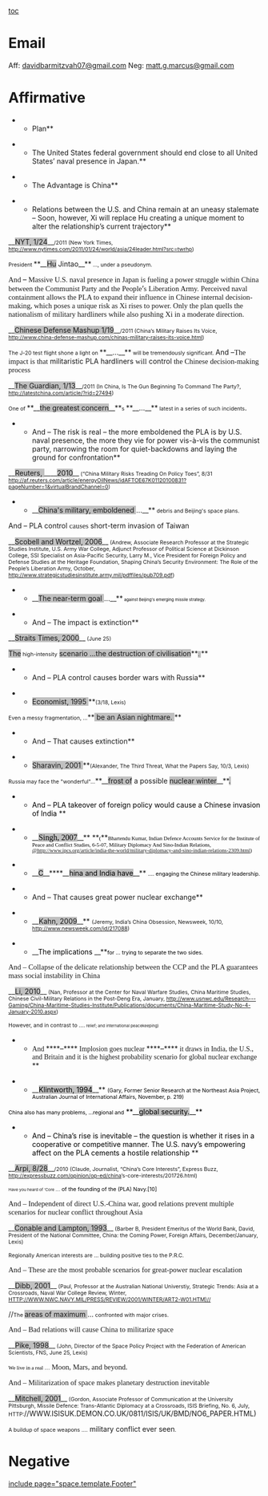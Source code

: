 [[toc]]
=Email= 

Aff: [[mailto:davidbarmitzvah07@gmail.com|davidbarmitzvah07@gmail.com]]
Neg: [[mailto:matt.g.marcus@gmail.com|matt.g.marcus@gmail.com]]

=Affirmative= 
**Plan**

**The United States federal government should end close to all United States’ naval presence in Japan.**


**The Advantage is China**

**Relations between the U.S. and China remain at an uneasy stalemate – Soon, however, Xi will replace Hu creating a unique moment to alter the relationship’s current trajectory**

__<span style="background-color: silver;">NYT, 1/24</span>__<span style="font-size: 8pt; font-weight: normal;">/2011 (New York Times, [[http://www.nytimes.com/2011/01/24/world/asia/24leader.html?src=twrhp]])</span>

<span style="font-size: 8pt;">President </span>**__<span style="background-color: silver;">Hu</span> Jintao__**<span style="font-size: 8pt;"> …, under a pseudonym. </span>

<span class="Underline">
</span>
<span style="font-family: 'Georgia Bold'; font-size: 11pt;">And </span><span style="font-size: 11pt;">–</span><span style="font-family: 'Georgia Bold'; font-size: 11pt;"> Massive U.S. naval presence in Japan is fueling a power struggle within China between the Communist Party and the People</span><span style="font-size: 11pt;">’</span><span style="font-family: 'Georgia Bold'; font-size: 11pt;">s Liberation Army. Perceived naval containment allows the PLA to expand their influence in Chinese internal decision-making, which poses a unique risk as Xi rises to power. Only the plan quells the nationalism of military hardliners while also pushing Xi in a moderate direction. </span>

<span class="cite">__<span style="background-color: silver;">Chinese Defense Mashup 1/19</span>__<span style="font-size: 8pt; font-weight: normal;">/2011 (China’s Military Raises Its Voice, [[http://www.china-defense-mashup.com/chinas-military-raises-its-voice.html]]) </span></span>

<span style="font-size: 8pt;">The J-20 test flight shone a light on </span>**__…__**<span style="font-size: 8pt;"> will be tremendously significant. </span>
<span class="Underline">
</span>
And –<span style="font-family: Georgia,serif; font-size: 11pt;">The impact is that</span> militaristic PLA hardliners <span style="font-family: Georgia,serif; font-size: 11pt;">will</span> control <span style="font-family: Georgia,serif; font-size: 11pt;">the Chinese decision-making process </span>

__<span style="background-color: silver;">The Guardian, 1/13</span>__<span style="font-size: 8pt; font-weight: normal;">/2011 (In China, Is The Gun Beginning To Command The Party?, [[http://latestchina.com/article/?rid=27494]]) </span>

<span style="font-size: 8pt;">One of </span>**__<span style="background-color: silver;">the greatest concern</span>__**<span style="font-size: 8pt;">s </span>**__…__**<span style="font-size: 8pt;"> latest in a series of such incidents</span>.
<span class="Underline">

**And – The risk is real – the more emboldened the PLA is by U.S. naval presence, the more they vie for power vis-à-vis the communist party, narrowing the room for quiet-backdowns and laying the ground for confrontation**
</span>
<span class="cite">__<span style="background-color: silver;">Reuters, </span>____<span style="background-color: silver;">2010</span>__<span style="font-size: 8pt; font-weight: normal;"> (“China Military Risks Treading On Policy Toes”, 8/31 [[http://af.reuters.com/article/energyOilNews/idAFTOE67K01120100831?pageNumber=1&virtualBrandChannel=0]]) </span></span>

**__<span style="background-color: silver;">China's military, emboldened </span>…__**<span style="font-size: 8pt;"> debris and Beijing's space plans. </span>
<span class="Underline">
</span>
And – PLA control <span style="font-family: Georgia,serif; font-size: 11pt;">causes</span> short-term invasion of Taiwan

__<span style="background-color: silver;">Scobell and Wortzel, 2006</span>__<span style="font-size: 8pt; font-weight: normal;"> (Andrew, Associate Research Professor at the Strategic Studies Institute, U.S. Army War College, Adjunct Professor of Political Science at Dickinson College, SSI Specialist on Asia-Pacific Security, Larry M., Vice President for Foreign Policy and Defense Studies at the Heritage Foundation, Shaping China’s Security Environment: The Role of the People’s Liberation Army, October, [[http://www.strategicstudiesinstitute.army.mil/pdffiles/pub709.pdf]]) </span>

**__<span style="background-color: silver;">The near-term goal </span>…__**<span class="apple-style-span"><span style="color: black; font-size: 6pt;"> against Beijing's emerging missile strategy.</span></span>
<span class="Underline">

**And – The impact is extinction**
</span>
<span class="cite">__<span style="background-color: silver;">Straits Times, 2000</span>__<span style="font-size: 8pt; font-weight: normal;"> (June 25) </span></span>

<span class="underline0"><span style="background-color: silver;">The</span><span style="font-size: 8pt; font-weight: normal;"> high-intensity</span> <span style="background-color: silver;">scenario …the destruction of civilisation</span></span>**<span style="background-color: silver; font-size: 8pt;">. </span>**
<span class="Underline">

**And – PLA control causes border wars with Russia**

**<span style="background-color: silver;">Economist, 1995 </span>**<span style="font-size: 8pt;">(3/18, Lexis) </span>

<span style="font-size: 8pt;">Even a messy fragmentation, …</span>**<span style="background-color: silver;"> be an Asian nightmare. </span>**


**And – That causes extinction**

**<span style="background-color: silver;">Sharavin, 2001 </span>**<span style="font-size: 8pt;">(Alexander, The Third Threat, What the Papers Say, 10/3, Lexis) </span></span>

<span style="font-size: 8pt;">Russia may face the "wonderful"…</span>**__<span style="background-color: silver;">frost of</span> a possible <span style="background-color: silver;">nuclear winter</span>__**<span style="background-color: silver;">.</span>
<span class="Underline">
</span>
**<span style="color: black;">And – PLA takeover of foreign policy would cause a Chinese invasion of India </span>**

**__<span style="background-color: silver; color: black; font-family: 'Times New Roman',serif; font-size: 12pt;">Singh, 2007</span>__** **<span style="color: black; font-family: 'Times New Roman',serif; font-size: 8pt;">(</span>**<span style="color: black; font-family: 'Times New Roman',serif; font-size: 8pt;">Bhartendu Kumar, Indian Defence Accounts Service for the Institute of Peace and Conflict Studies, 6-5-07, Military Diplomacy And Sino-Indian Relations, [[@http://www.ipcs.org/article/india-the-world/military-diplomacy-and-sino-indian-relations-2309.html]])</span><span style="color: black;">
</span>
**__<span style="background-color: silver; color: black;">C</span>__****__<span style="background-color: silver; color: black;">hina and India have</span>__** <span style="color: black; font-size: 8pt;">…. engaging the Chinese military leadership.</span>


**And – That causes great power nuclear exchange**

**__<span style="background-color: silver;">Kahn, 2009</span>__** <span style="font-size: 8pt;">(Jeremy, India’s China Obsession, Newsweek, 10/10, [[http://www.newsweek.com/id/217088]])</span>

**__<span style="color: black;">The implications </span>__**<span style="color: black; font-size: 8pt;">for … trying to separate the two sides.</span><span style="color: black;">
</span>

<span style="font-family: 'Georgia Bold'; font-size: 11pt;">And </span><span style="font-family: Georgia,serif; font-size: 11pt;">–</span><span style="font-family: 'Georgia Bold'; font-size: 11pt;"> Collapse of the delicate relationship between the CCP and the PLA guarantees mass social instability in China </span>

__<span style="background-color: silver;">Li, 2010</span>__<span style="font-size: 8pt; font-weight: normal;"> (Nan, Professor at the Center for Naval Warfare Studies, China Maritime Studies, Chinese Civil-Military Relations in the Post-Deng Era, January, [[http://www.usnwc.edu/Research---Gaming/China-Maritime-Studies-Institute/Publications/documents/China-Maritime-Study-No-4-January-2010.aspx]]) </span>

<span style="font-size: 8pt;">However, and in contrast to ….</span><span style="font-size: 6pt;"> relief; and international peacekeeping)</span>
<span style="color: black;">
</span>
**<span style="font-family: 'Georgia Bold';">And </span>****–****<span style="font-family: 'Georgia Bold';"> Implosion goes nuclear </span>****–****<span style="font-family: 'Georgia Bold';"> it draws in India, the U.S., and Britain and it is the highest probability scenario for global nuclear exchange </span>**

**__<span style="background-color: silver; color: black;">Klintworth, 1994</span>__** <span style="color: black; font-size: 8pt;">(Gary, Former Senior Research at the Northeast Asia Project, Australian Journal of International Affairs, November, p. 219)</span><span style="color: black;">
</span>
<span style="color: black; font-size: 8pt;">China also has many problems, …regional and</span><span style="color: black;"> **__<span style="background-color: silver;">global security.</span>__**


</span>
**<span style="color: black;">And – China’s rise is inevitable – the question is whether it rises in a cooperative or competitive manner. The U.S. navy’s empowering affect on the PLA cements a hostile relationship </span>**

<span class="cite">__<span style="background-color: silver;">Arpi, 8/28</span>__<span style="font-size: 8pt; font-weight: normal;">/2010 (Claude, Journalist, “China’s Core Interests”, Express Buzz, [[http://expressbuzz.com/opinion/op-ed/china]]’s-core-interests/201726.html) </span></span>

<span style="font-size: 6pt;">Have you heard of ‘Core ….</span><span style="color: black; font-size: 8pt;"> of the founding of the (PLA) Navy.[10]</span><span style="color: black;">

</span>
<span style="font-family: Georgia,serif; font-size: 11pt;">And – Independent of direct U.S.-China war, good relations prevent multiple scenarios for nuclear conflict throughout Asia </span>

<span class="cite">__<span style="background-color: silver;">Conable and Lampton, 1993</span>__<span style="font-size: 8pt; font-weight: normal;"> (Barber B, President Emeritus of the World Bank, David, President of the National Committee, China: the Coming Power, Foreign Affairs, December/January, Lexis) </span></span>

<span style="font-size: 8pt;">Regionally American interests are … building positive ties to the P.R.C. </span>


<span style="font-family: 'Georgia Bold'; font-size: 11pt;">And </span><span style="font-family: Georgia,serif; font-size: 11pt;">–</span><span style="font-family: 'Georgia Bold'; font-size: 11pt;"> These are the most probable scenarios for great-power nuclear escalation </span>

<span class="cite">__<span style="background-color: silver;">Dibb, 2001</span>__<span style="font-size: 8pt; font-weight: normal;"> (Paul, Professor at the Australian National Universtiy, Strategic Trends: Asia at a Crossroads, Naval War College Review, Winter, HTTP://WWW.NWC.NAVY.MIL/PRESS/REVIEW/2001/WINTER/ART2-W01.HTM)// </span></span>

//<span style="font-size: 8pt;">The </span><span class="underline0"><span style="background-color: silver;">areas of maximum </span>…</span><span style="font-size: 8pt;"> confronted with major crises. </span>


<span style="font-family: Georgia,serif; font-size: 11pt;">And – Bad relations will cause China to militarize space </span>

<span class="cite">__<span style="background-color: silver;">Pike, 1998</span>__<span style="font-size: 8pt; font-weight: normal;"> (John, Director of the Space Policy Project with the Federation of American Scientists, FNS, June 25, Lexis) </span></span>

<span style="color: windowtext; font-family: Georgia,serif; font-size: 8pt;">We live in a real …</span><span class="underline0"><span style="font-family: Georgia,serif; font-size: 11pt;"> Moon, Mars, and beyond</span></span><span style="color: windowtext; font-family: Georgia,serif; font-size: 11pt;">. </span>


<span style="font-family: Georgia,serif; font-size: 11pt;">And – Militarization of space makes planetary destruction inevitable </span>

<span class="cite">__<span style="background-color: silver;">Mitchell, 2001</span>__<span style="font-size: 8pt; font-weight: normal;"> (Gordon, Associate Professor of Communication at the University Pittsburgh, Missile Defence: Trans-Atlantic Diplomacy at a Crossroads, ISIS Briefing, No. 6, July, HTTP:</span></span>//WWW.ISISUK.DEMON.CO.UK/0811/ISIS/UK/BMD/NO6_PAPER.HTML)

<span style="font-size: 8pt;">A buildup of space weapons ….</span><span class="underline0"> military conflict ever seen</span><span style="font-size: 8pt;">.</span>
=Negative= 

[[include page="space.template.Footer"]]